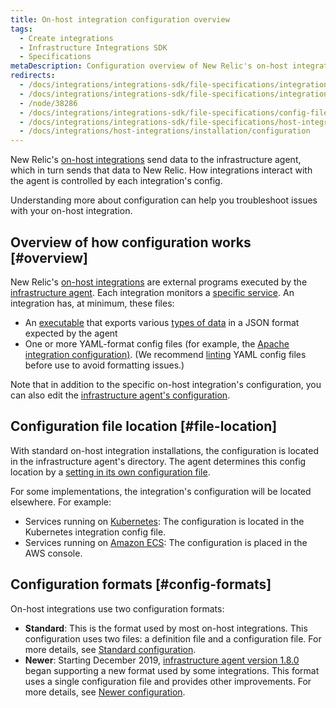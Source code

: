 ```yaml
---
title: On-host integration configuration overview
tags:
  - Create integrations
  - Infrastructure Integrations SDK
  - Specifications
metaDescription: Configuration overview of New Relic's on-host integrations.
redirects:
  - /docs/integrations/integrations-sdk/file-specifications/integration-configuration-file-specifications-agent-v180
  - /docs/integrations/integrations-sdk/file-specifications/integration-configuration-file-specifications-agent-v180-or-higher
  - /node/38286
  - /docs/integrations/integrations-sdk/file-specifications/config-file-overview
  - /docs/integrations/integrations-sdk/file-specifications/host-integration-configuration-overview
  - /docs/integrations/host-integrations/installation/configuration
---
```


New Relic's [on-host integrations](/docs/integrations/host-integrations/getting-started/introduction-host-integrations) send data to the infrastructure agent, which in turn sends that data to New Relic. How integrations interact with the agent is controlled by each integration's config.

Understanding more about configuration can help you troubleshoot issues with your on-host integration.

## Overview of how configuration works [#overview]

New Relic's [on-host integrations](/docs/integrations/host-integrations/getting-started/introduction-host-integrations) are external programs executed by the [infrastructure agent](/docs/infrastructure/install-configure-infrastructure/configuration/configure-infrastructure-agent). Each integration monitors a [specific service](/docs/integrations/host-integrations/host-integrations-list). An integration has, at minimum, these files:

* An [executable](https://docs.newrelic.com/docs/infrastructure/infrastructure-integrations/custom-integrations/create-integration-executable-file) that exports various [types of data](/docs/integrations/new-relic-integrations/get-started/introduction-infrastructure-integrations#data-types) in a JSON format expected by the agent
* One or more YAML-format config files (for example, the [Apache integration configuration)](/docs/integrations/host-integrations/host-integrations-list/kafka-monitoring-integration#config). (We recommend [linting](http://www.yamllint.com/) YAML config files before use to avoid formatting issues.)

Note that in addition to the specific on-host integration's configuration, you can also edit the [infrastructure agent's configuration](/docs/infrastructure/install-infrastructure-agent/configuration/configure-infrastructure-agent).

## Configuration file location [#file-location]

With standard on-host integration installations, the configuration is located in the infrastructure agent's directory. The agent determines this config location by a [setting in its own configuration file](/docs/infrastructure/install-configure-manage-infrastructure/configuration/infrastructure-configuration-settings#plugin-dir).

For some implementations, the integration's configuration will be located elsewhere. For example:

* Services running on [Kubernetes](/docs/integrations/kubernetes-integration/link-apps-services/monitor-services-running-kubernetes): The configuration is located in the Kubernetes integration config file.
* Services running on [Amazon ECS](/docs/integrations/host-integrations/host-integrations-list/monitor-services-running-amazon-ecs): The configuration is placed in the AWS console.

## Configuration formats [#config-formats]

On-host integrations use two configuration formats:

* **Standard**: This is the format used by most on-host integrations. This configuration uses two files: a definition file and a configuration file. For more details, see [Standard configuration](/docs/integrations/host-integrations/configuration/host-integrations-standard-configuration-specs).
* **Newer**: Starting December 2019, [infrastructure agent version 1.8.0](/docs/release-notes/infrastructure-release-notes/infrastructure-agent-release-notes) began supporting a new format used by some integrations. This format uses a single configuration file and provides other improvements. For more details, see [Newer configuration](/docs/integrations/host-integrations/configuration/host-integrations-newer-configuration-format).
